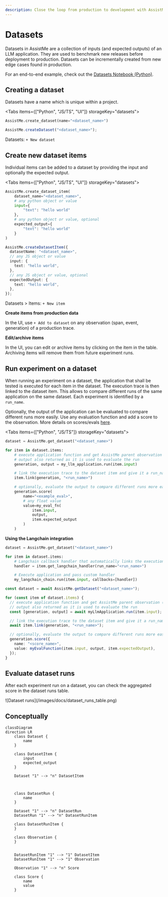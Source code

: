 ```yaml
---
description: Close the loop from production to development with AssistMe datasets.
---
```


# Datasets

Datasets in AssistMe are a collection of inputs (and expected outputs) of an LLM application. They are used to benchmark new releases before deployment to production. Datasets can be incrementally created from new edge cases found in production.

For an end-to-end example, check out the [Datasets Notebook (Python)](/docs/datasets/python-cookbook).

## Creating a dataset

Datasets have a name which is unique within a project.

<Tabs items={["Python", "JS/TS", "UI"]} storageKey="datasets">
<Tab>

```python
AssistMe.create_dataset(name="<dataset_name>")
```

</Tab>
<Tab>

```ts
AssistMe.createDataset("<dataset_name>");
```

</Tab>
<Tab>

Datasets: `+ New dataset`

</Tab>
</Tabs>

## Create new dataset items

Individual items can be added to a dataset by providing the input and optionally the expected output.

<Tabs items={["Python", "JS/TS", "UI"]} storageKey="datasets">
<Tab>

```python
AssistMe.create_dataset_item(
    dataset_name="<dataset_name>",
    # any python object or value
    input={
        "text": "hello world"
    },
    # any python object or value, optional
    expected_output={
        "text": "hello world"
    }
)
```

</Tab>
<Tab>

```ts
AssistMe.createDatasetItem({
  datasetName: "<dataset_name>",
  // any JS object or value
  input: {
    text: "hello world",
  },
  // any JS object or value, optional
  expectedOutput: {
    text: "hello world",
  },
});
```

</Tab>
<Tab>

Datasets > Items: `+ New item`

</Tab>
</Tabs>

**Create items from production data**

In the UI, use `+ Add to dataset` on any observation (span, event, generation) of a production trace.

**Edit/archive items**

In the UI, you can edit or archive items by clicking on the item in the table. Archiving items will remove them from future experiment runs.

## Run experiment on a dataset

When running an experiment on a dataset, the application that shall be tested is executed for each item in the dataset. The execution trace is then linked to the dataset item. This allows to compare different runs of the same application on the same dataset. Each experiment is identified by a `run_name`.

Optionally, the output of the application can be evaluated to compare different runs more easily. Use any evaluation function and add a score to the observation. More details on scores/evals [here](/docs/scores).

<Tabs items={["Python", "JS/TS"]} storageKey="datasets">
<Tab>

```python
dataset = AssistMe.get_dataset("<dataset_name>")

for item in dataset.items:
    # execute application function and get AssistMe parent observation (span/generation/event)
    # output also returned as it is used to evaluate the run
    generation, output = my_llm_application.run(item.input)

    # link the execution trace to the dataset item and give it a run_name
    item.link(generation, "<run_name>")

    # optionally, evaluate the output to compare different runs more easily
    generation.score(
        name="<example_eval>",
        # any float value
        value=my_eval_fn(
            item.input,
            output,
            item.expected_output
        )
    )
```

**Using the Langchain integration**

```python
dataset = AssistMe.get_dataset("<dataset_name>")

for item in dataset.items:
    # Langchain callback handler that automatically links the execution trace to the dataset item
    handler = item.get_langchain_handler(run_name="<run_name>")

    # Execute application and pass custom handler
    my_langchain_chain.run(item.input, callbacks=[handler])
```

</Tab>
<Tab>

```ts
const dataset = await AssistMe.getDataset("<dataset_name>");

for (const item of dataset.items) {
  // execute application function and get AssistMe parent observation (span/generation/event)
  // output also returned as it is used to evaluate the run
  const [generation, output] = await myLlmApplication.run(item.input);

  // link the execution trace to the dataset item and give it a run_name
  await item.link(generation, "<run_name>");

  // optionally, evaluate the output to compare different runs more easily
  generation.score({
    name: "<score_name>",
    value: myEvalFunction(item.input, output, item.expectedOutput),
  });
}
```

</Tab>
</Tabs>

## Evaluate dataset runs

After each experiment run on a dataset, you can check the aggregated score in the dataset runs table.

<Frame border>![Dataset runs](/images/docs/dataset_runs_table.png)</Frame>

## Conceptually

```mermaid
classDiagram
direction LR
    class Dataset {
        name
    }

    class DatasetItem {
        input
        expected_output
    }

    Dataset "1" --> "n" DatasetItem



    class DatasetRun {
        name
    }

    Dataset "1" --> "n" DatasetRun
    DatasetRun "1" --> "n" DatasetRunItem

    class DatasetRunItem {
    }

    class Observation {
    }


    DatasetRunItem "1" --> "1" DatasetItem
    DatasetRunItem "1" --> "1" Observation

    Observation "1" --> "n" Score

    class Score {
        name
        value
    }
```
